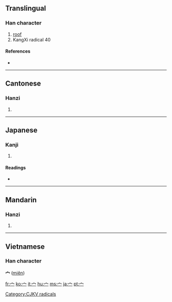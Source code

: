 ==Translingual==
{{Han stroke|[[Image:宀-order.gif]]}}

===Han character===
{{Han char|rn=40|rad=宀|as=00|sn=3|four=|canj=戈月 (IB), X戈月 (XIB)}}

# [[roof]]
# KangXi radical 40

====References====
* {{Han ref|kx=0281.110|dkj=07054|dj=0551.110|hdz=20909.130|uh=5B80|ud=23424}}

----

==Cantonese==

===Hanzi===
{{yue-hanzi|jyut=[[min4]]|y=[[min4]]}}

# {{defn|Cantonese}}

----

==Japanese==

===Kanji===
{{ja-kanji|grade=9|rs=宀00宀}}

# {{defn|Japanese}}

====Readings====
* {{ja-readings|on=[[べん]] (ben), [[めん]] (men)|kun=[[やね]] (yane), [[いえ]] (ie)}}

----

==Mandarin==

===Hanzi===
{{cmn-hanzi|pin=[[mián]] ([[mian2]])|wg=mien<sup>2</sup>}}

# {{defn|Mandarin}}

----

==Vietnamese==
===Han character===
'''宀''' ([[miên]])

[[Category:CJKV radicals]]

[[fr:宀]]
[[ko:宀]]
[[it:宀]]
[[hu:宀]]
[[ms:宀]]
[[ja:宀]]
[[pt:宀]]